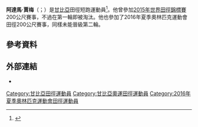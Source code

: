 {{Infobox sportsperson
| name                      = Adama Jammeh
| image                     = 
| alt                       = 
| real_name                 = 
| native_name               = 
| native_name_lang          = 
| romanizedname             = 
| english_name              = 
| birth_name                = 
| nationality               = {{GAM}}
| national_team             = {{GAM}}
| ethnicity                 = 
| hometown                  = 
| citizenship               = 
| birth_date                = {{Birth date and age|year=1993|month=6|day=10}}
| birth_place               = {{GAM}}Sitanunku
| death_date                = 
| death_place               = 
| resting_place             = 
| resting_place_coordinates = 
| monuments                 = 
| residence                 = 
| education                 = 
| alma_mater                = 
| occupation                = 
| years_active              = 2011年-
| height                    = 
| weight                    = 
| spouse                    = 
| country                   = {{GAM}}
| sport                     = 田徑
| event                     = 短跑
| coach                     = 
| retired                   = 
| coaching                  = 
| worlds                    = 
{{ubl
|'''2013年IAAF世界挑戰賽達卡站'''：100公尺第七名
|'''2013年IAAF世界挑戰賽達卡站'''：200公尺第七名
|'''2015年IAAF世界挑戰賽達卡站'''：100公尺第五名
|'''2015年IAAF世界挑戰賽達卡站'''：200公尺第二名
|'''2016年IAAF世界挑戰賽達卡站'''：200公尺第二名
}}
| regionals                 = 
{{ubl
|'''2014年非洲田徑大獎賽Bamako站'''：100公尺第一名
|'''2014年非洲田徑大獎賽Bamako站'''：400公尺第一名
|'''2014年非洲田徑錦標賽'''：200公尺第五名
|'''2015年非洲田徑大獎賽Bamako站'''：100公尺第一名
|'''2015年非洲運動會'''：200公尺第四名
|'''2016年非洲田徑錦標賽'''：200公尺第二名
|'''2017年伊斯蘭團結運動會'''：200公尺第四名
|'''2017年伊斯蘭團結運動會'''：4×100公尺接力第四名
|'''2017年非洲田徑大獎賽Bamako站'''：100公尺第三名
|'''2017年非洲田徑大獎賽Bamako站'''：200公尺第二名
|'''2017年鑽石聯賽巴黎站（Regional）'''：100公尺第一名
|'''2017年鑽石聯賽巴黎站（Regional）'''：200公尺第一名
}}
| nationals                 = 
{{ubl
|'''2016年Stanislas國際田徑賽'''：200公尺第三名
|'''2017年Bilbao國際田徑賽'''：100公尺第八名
|'''2017年Bilbao國際田徑賽（A）'''：200公尺第二名
|'''2018年Tábora大獎賽'''：100公尺第六名
}}
| olympics                  = 
| commonwealth              = 
| highestranking            = 
{{plainlist|
*【50公尺-55公尺-60公尺-100公尺】：第297名（2019年）
}}
| pb                        = 
{{ubl
|'''100公尺'''：10.20秒（W：+5.1，超風速） （2015年）
|'''100公尺'''：10.23秒（W：-1.2） （2017年）
|'''200公尺'''：20.45秒（W：+1.8） （2016年）
|'''400公尺'''：46.57秒 （2014年）
}}
| medaltemplates            = 
{{MedalCountry|{{GAM}}}}
{{MedalSport|男子田徑}}
{{MedalCompetition|非洲田徑大獎賽Bamako站}}
{{MedalGold|2014年馬利Bamako|100公尺}}
{{MedalGold|2014年馬利Bamako|400公尺}}
{{MedalGold|2015年馬利Bamako|100公尺}}
{{MedalBronze|2017年馬利Bamako|100公尺}}
{{MedalSilver|2017年馬利Bamako|200公尺}}
{{MedalCompetition|IAAF世界挑戰賽達卡站}}
{{MedalSilver|2015年塞內加爾達卡|200公尺}}
{{MedalSilver|2016年塞內加爾達卡|200公尺}}
{{MedalCompetition|Stanislas國際田徑賽}}
{{MedalBronze|2016年法國南錫|200公尺}}
{{MedalCompetition|非洲田徑錦標賽}}
{{MedalSilver|2016年南非德爾班|200公尺}}
{{MedalCompetition|Bilbao國際田徑賽（A）}}
{{MedalSilver|2017年西班牙Bilbao|200公尺}}
{{MedalCompetition|鑽石聯賽巴黎站（Regional）}}
{{MedalGold|2017年法國巴黎|100公尺}}
{{MedalGold|2017年法國巴黎|200公尺}}
| show-medals               = 
| updated                   = 2017年2月20日
}}
'''阿達馬·賈梅'''（{{lang-en|Adama Jammeh}}；{{bd|1993年|6月10日||}}）是[[甘比亞|甘比亞]]田徑短跑運動員<ref>{{cite web |url=http://www.iaaf.org/athletes/the-gambia/adama-jammeh-271231 |title=Adama Jammeh |publisher=IAAF |date=25 August 2015 |accessdate=25 August 2015 |archive-date=2015-09-14 |archive-url=https://web.archive.org/web/20150914023827/http://www.iaaf.org/athletes/the-gambia/adama-jammeh-271231 |dead-url=no }}</ref>。他曾參加[[2015年世界田徑錦標賽|2015年世界田徑錦標賽]]200公尺賽事，不過在第一輪即被淘汰。他也參加了2016年夏季奧林匹克運動會田徑200公尺賽事，同樣未能晉級第二輪。

== 參考資料 ==
{{Reflist}}

== 外部連結 ==
*{{IAAF name|271231}}

{{Authority control}}
{{DEFAULTSORT:Jammeh, Adama}}
[[Category:甘比亞田徑運動員|Category:甘比亞田徑運動員]]
[[Category:甘比亞奧運田徑運動員|Category:甘比亞奧運田徑運動員]]
[[Category:2016年夏季奧林匹克運動會田徑運動員|Category:2016年夏季奧林匹克運動會田徑運動員]]